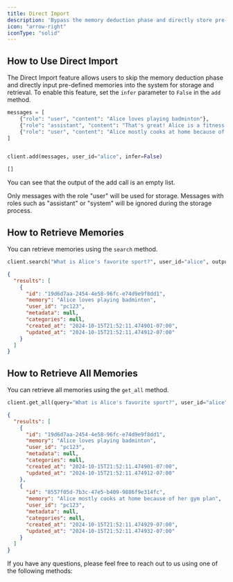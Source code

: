```yaml
---
title: Direct Import
description: 'Bypass the memory deduction phase and directly store pre-defined memories for efficient retrieval'
icon: "arrow-right"
iconType: "solid"
---
```


## How to Use Direct Import

The Direct Import feature allows users to skip the memory deduction phase and directly input pre-defined memories into the system for storage and retrieval. To enable this feature, set the `infer` parameter to `False` in the `add` method.


<CodeGroup>


```python Python
messages = [
    {"role": "user", "content": "Alice loves playing badminton"},
    {"role": "assistant", "content": "That's great! Alice is a fitness freak"},
    {"role": "user", "content": "Alice mostly cooks at home because of her gym plan"},
]


client.add(messages, user_id="alice", infer=False)
```

```markdown Output
[]
```
</CodeGroup>

You can see that the output of the add call is an empty list.

<Note>Only messages with the role "user" will be used for storage. Messages with roles such as "assistant" or "system" will be ignored during the storage process.</Note>

## How to Retrieve Memories

You can retrieve memories using the `search` method.

<CodeGroup>

```python Python
client.search("What is Alice's favorite sport?", user_id="alice", output_format="v1.1")
```

```json Output
{
  "results": [
    {
      "id": "19d6d7aa-2454-4e58-96fc-e74d9e9f8dd1",
      "memory": "Alice loves playing badminton",
      "user_id": "pc123",
      "metadata": null,
      "categories": null,
      "created_at": "2024-10-15T21:52:11.474901-07:00",
      "updated_at": "2024-10-15T21:52:11.474912-07:00"
    }
  ]
}
```

</CodeGroup>

## How to Retrieve All Memories

You can retrieve all memories using the `get_all` method.

<CodeGroup>

```python Python
client.get_all(query="What is Alice's favorite sport?", user_id="alice", output_format="v1.1")
```

```json Output
{
  "results": [
    {
      "id": "19d6d7aa-2454-4e58-96fc-e74d9e9f8dd1",
      "memory": "Alice loves playing badminton",
      "user_id": "pc123",
      "metadata": null,
      "categories": null,
      "created_at": "2024-10-15T21:52:11.474901-07:00",
      "updated_at": "2024-10-15T21:52:11.474912-07:00"
    },
    {
      "id": "8557f05d-7b3c-47e5-b409-9886f9e314fc",
      "memory": "Alice mostly cooks at home because of her gym plan",
      "user_id": "pc123",
      "metadata": null,
      "categories": null,
      "created_at": "2024-10-15T21:52:11.474929-07:00",
      "updated_at": "2024-10-15T21:52:11.474932-07:00"
    }
  ]
}
```

</CodeGroup>

If you have any questions, please feel free to reach out to us using one of the following methods:

<Snippet file="get-help.mdx" />